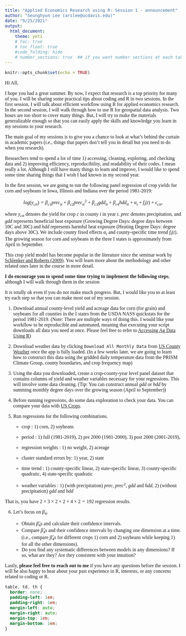 ```yaml
---
title: "Applied Economics Research using R: Session 1 - announcement"
author: "Seunghyun Lee (arslee@ucdavis.edu)"
date: "9/25/2021"
output:
  html_document:
    theme: yeti
    # toc: true
    # toc_float: true
    #code_folding: hide
    # number_sections: true  ## if you want number sections at each table header
---
```


```r
knitr::opts_chunk$set(echo = TRUE)
```


Hi All,

I hope you had a great summer. By now, I expect that research is a top priority
for many of you. I will be sharing some practical tips about coding and
R in two sessions. In the first session, I will talk about efficient
workflow using R for applied economics research. In the second session, I will walk
through how to use R for geospatial data analysis. Two hours are too short to cover many things. But, I will try to make the materials generalizable enough so that you can easily apply the skills and knowledge you learn in my sessions to your research. 

The main goal of my sessions is to give you a chance to look at what's
behind the curtain in academic papers (i.e., things that papers don't
tell you in detail but you need to do when you research).

Researchers tend to spend a lot of time 1) accessing, cleaning,
exploring, and checking data and 2) improving efficiency,
reproducibility, and readability of their codes. I mean really a lot.
Although I still have many things to learn and improve, I would like to spend some time sharing things that I wish I had known in my second
year.




In the first session, we are going to run the following panel regression of crop yields for corn and soybeans in
Iowa, Illinois and Indiana over the period 1981-2019:

$$ log(y_{cit})=\beta_{c1}prec_{it}+\beta_{c2}prec_{it}^2+\beta_{c3}gdd_{it}+\beta_{c4}hdd_{it}+ \alpha_i+f_i(t)+\epsilon_{cit},$$

where $y_{cit}$ denotes the yield for crop $c$ in county $i$ in year $t$.
$prec$ denotes precipitation, and $gdd$ represents beneficial heat
exposure (Growing Degree Days: degree days between 10C and 30C) and $hdd$ represents harmful
heat exposure (Heating Degree Days: degree days above 30C). We include county fixed effects
$\alpha_{i}$ and county-specific time trend $f_{i}(t)$. The growing season
for corn and soybeans in the three I states is approximately from April to
September. 

This crop yield model has become popular in the literature since the seminar work by [Schlenker and Roberts (2009)](https://www.pnas.org/content/106/37/15594.short). You will learn more about the methodology and other related ones later in the course in more detail. 

  **I do encourage you to spend some time trying to implement the
following steps**, 
although I will walk through them in the session  

It is totally ok even if you do not make much
progress. But, I would like you to at least try each step so that you
can make most out of my session.

1.  Download annual county-level yield and acreage data for corn (for
    grain) and soybeans for all counties in the I states from the USDA
    NASS quickstats for the period 1981-2019. (Note: There are multiple
    ways of doing this. I would like your workflow to be reproducible and automated, meaning that executing your script downloads all data you need at once. Please feel free to refer to [Accessing Ag Data Using R](https://asmith.ucdavis.edu/data/meta))

2.  Download weather data by clicking `Download All Monthly Data` from [US
    County Weather](https://asmith.ucdavis.edu/data/weather) once the
    app is fully loaded. (In a few weeks later, we are going to learn
    how to construct this data using the gridded daily temperature data
    from the PRISM Climate Group, county boundaries, and crop frequency
    map)

3.  Using the data you downloaded, create a crop-county-year level panel
    dataset that contains columns of yield and weather variables necessary for your regressions. This will involve some data cleaning. (Tip: You can construct annual $gdd$ or $hdd$ by summing monthly degree days over the growing season (April to September))

4.  Before running regressions, do some data exploration to check your
    data. You can compare your data with [US
    Crops](https://asmith.ucdavis.edu/data/us-crops).

5.  Run regressions for the following combinations.

    -   crop : 1) corn, 2) soybeans

    -   period : 1) full (1981-2019), 2) pre 2000 (1981-2000), 3) post 2000
    (2001-2019),

    -   regression weights : 1) no weight, 2) acreage

    -   cluster standard errors  by: 1) year, 2) state

    -   time trend : 1) county-specific linear, 2) state-specific linear, 3)
    county-specific quadratic, 4) state-specific quadratic

    -   weather variables : 1) (with precipitation) $prec$, $prec^2$, $gdd$ and $hdd$, 2) (without precipitation) $gdd$ and $hdd$ 
    
    
That is, you have $2\times 3\times 2 \times 2\times 4\times 2 = 192$ regression results.


6. Let's focus on $\beta_4$. 
    
    - Obtain $\hat{\beta}_4$s and calculate their confidence intervals.
    - Compare $\hat{\beta}_4$s and their confidence intervals by changing one dimension at a time. (i.e., compare $\hat{\beta}_4$s for different crops 1) corn and 2) soybeans while keeping 1) for all the other dimensions).
    - Do you find any systematic differences between models in any dimensions? If so, what are they? Are they consistent with your intuition? 
    
  
  
Lastly, **please feel free to reach out to me** if you have any questions before the session. I will be also happy to hear about your past experience in R, interests, or any concerns related to coding or R. 
    
    
```css

table, td, th {
  border: none;
  padding-left: 1em;
  padding-right: 1em;
  margin-left: auto;
  margin-right: auto;
  margin-top: 1em;
  margin-bottom: 1em;
}

```

<style type="text/css">

h1.title {
  text-align: center;
  font-size: 38px;
  color: DarkBlue;
  font-weight: bold;
}
h3.subtitle {
  text-align: center;
  font-size: 20px;
  color: DarkRed;
  font-weight: bold;
}
h4.author{
  text-align: right;
  font-size: 16px;
  font-weight: bold;
}
h4.date{
  text-align: right;
  font-size: 16px;
  font-weight: bold;
}
h1 { /* Header 1 */
  font-size: 22px;
  color: DarkBlue;
  font-weight: bold;
}
h2 { /* Header 2 */
  font-size: 18px;
  color: DarkBlue;
  font-weight: bold;
}
h3 { /* Header 3 */
  font-size: 14px;
  color: DarkBlue;
  font-weight: bold;
}

body{
  font-family: Times, serif;
  font-size: 16px;
}



</style>

    